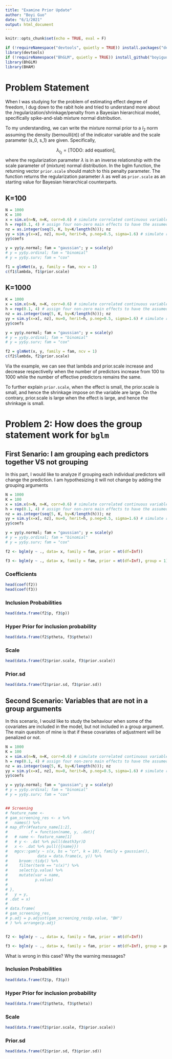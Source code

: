 ```yaml
---
title: "Examine Prior Update"
author: "Boyi Guo"
date: "6/1/2021"
output: html_document
---
```


```r
knitr::opts_chunk$set(echo = TRUE, eval = F)

if (!requireNamespace("devtools", quietly = TRUE)) install.packages("devtools")
library(devtools)
if (!requireNamespace("BhGLM", quietly = TRUE)) install_github("boyiguo1/BhGLM@spline")
library(BhGLM)
library(BHAM)
```

# Problem Statement

When I was studying for the problem of estimating effect degree of freedom, I dug down to the rabit hole and tried to understand more about the /regularization/shrinkage/penalty from a Bayesian hierarchical model, specifically spike-and-slab mixture normal distribution.

To my understanding, we can write the mixture normal prior to a $l_2$ norm assuming the density (bernoulli($\pi$)) of the indicator variable and the scale parameter (s_0, s_1) are given. Specifically, 

$$
\lambda_{l_2} = \text{[TODO: add equation]},
$$
where the regularization parameter $\lambda$ is in an inverse relationship with the scale parameter of (mixture) normal distribution. In the bglm function, the returning vector `prior.scale` should match to this penalty parameter. The function returns the regularization parameter $\lambda$ as well as `prior.scale` as an starting value for Bayesian hierarchical counterparts.

## K=100
```r
N = 1000
K = 100
x = sim.x(n=N, m=K, corr=0.6) # simulate correlated continuous variables  
h = rep(0.1, 4) # assign four non-zero main effects to have the assumed heritabilty 
nz = as.integer(seq(5, K, by=K/length(h))); nz
yy = sim.y(x=x[, nz], mu=0, herit=h, p.neg=0.5, sigma=1.6) # simulate responses
yy$coefs

y = yy$y.normal; fam = "gaussian"; y = scale(y)
# y = yy$y.ordinal; fam = "binomial"
# y = yy$y.surv; fam = "cox" 

f1 = glmNet(x, y, family = fam, ncv = 1) 
c(f1$lambda, f1$prior.scale)
```

## K=1000
```r
K = 1000
x = sim.x(n=N, m=K, corr=0.6) # simulate correlated continuous variables  
h = rep(0.1, 4) # assign four non-zero main effects to have the assumed heritabilty 
nz = as.integer(seq(5, K, by=K/length(h))); nz
yy = sim.y(x=x[, nz], mu=0, herit=h, p.neg=0.5, sigma=1.6) # simulate responses
yy$coefs

y = yy$y.normal; fam = "gaussian"; y = scale(y)
# y = yy$y.ordinal; fam = "binomial"
# y = yy$y.surv; fam = "cox" 

f2 = glmNet(x, y, family = fam, ncv = 1) 
c(f2$lambda, f2$prior.scale)
```


Via the example, we can see that lambda and prior.scale increase and decrease respectivelly when the number of predictors increase from 100 to 1000 while the number of effective predictors remains the same.


To further explain `prior.scale`, when the effect is small, the prior.scale is small, and hence the shrinkage impose on the variable are large. On the contrary, prior.scale is large when the effect is large, and hence the shrinkage is small.


# Problem 2: How does the group statement work for `bglm`

## First Senario: I am grouping each predictors together VS not grouping
In this part, I would like to analyze if grouping each individual predictors will change the prediction. I am hypothesizing it will not change by adding the grouping arguments

```r
N = 1000
K = 100
x = sim.x(n=N, m=K, corr=0.6) # simulate correlated continuous variables  
h = rep(0.1, 4) # assign four non-zero main effects to have the assumed heritabilty 
nz = as.integer(seq(5, K, by=K/length(h))); nz
yy = sim.y(x=x[, nz], mu=0, herit=h, p.neg=0.5, sigma=1.6) # simulate responses
yy$coefs

y = yy$y.normal; fam = "gaussian"; y = scale(y)
# y = yy$y.ordinal; fam = "binomial"
# y = yy$y.surv; fam = "cox" 

f2 <- bglm(y ~ ., data= x, family = fam, prior = mt(df=Inf))

f3 <- bglm(y ~ ., data= x, family = fam, prior = mt(df=Inf), group = 1)
```


### Coefficients
```r
head(coef(f2))
head(coef(f3))
```

### Inclusion Probabilities
```r
head(data.frame(f2$p, f3$p))
```

### Hyper Prior for inclusion probability
```r
head(data.frame(f2$ptheta, f3$ptheta))
```

### Scale

```r
head(data.frame(f2$prior.scale, f3$prior.scale))
```

### Prior.sd
```r
head(data.frame(f2$prior.sd, f3$prior.sd))
```


## Second Scenario: Variables that are not in a group arguments
In this scenario, I would like to study the behaviour when some of the covariates are included in the model, but not included in a group argument. The main quesiton of mine is that if these covariates of adjustment will be penalized or not.

```r
N = 1000
K = 100
x = sim.x(n=N, m=K, corr=0.6) # simulate correlated continuous variables  
h = rep(0.1, 4) # assign four non-zero main effects to have the assumed heritabilty 
nz = as.integer(seq(5, K, by=K/length(h))); nz
yy = sim.y(x=x[, nz], mu=0, herit=h, p.neg=0.5, sigma=1.6) # simulate responses
yy$coefs

y = yy$y.normal; fam = "gaussian"; y = scale(y)
# y = yy$y.ordinal; fam = "binomial"
# y = yy$y.surv; fam = "cox" 


## Screening
# feature_name <- 
# gam_screening_res <- x %>% 
#   names() %>% 
# map_dfr(#feature_name[1:2],
#         .f = function(name, y, .dat){
#   # name <- feature_name[1]
#   # y <- .dat %>% pull(death3yr)D
#   x <- .dat %>% pull({{name}})
#   mgcv::gam(y ~ s(x, bs = "cr", k = 10), family = gaussian(),
#             data = data.frame(x, y)) %>% 
#     broom::tidy() %>% 
#     filter(term == "s(x)") %>% 
#     select(p.value) %>% 
#     mutate(var = name,
#            p.value)
#   
# },
#   y = y,
# .dat = x)
# 
# data.frame(
# gam_screening_res,
# p.adj = p.adjust(gam_screening_res$p.value, "BH")
# ) %>% arrange(p.adj)


f2 <- bglm(y ~ ., data= x, family = fam, prior = mt(df=Inf))

f3 <- bglm(y ~ ., data= x, family = fam, prior = mt(df=Inf), group = purrr::map(5:K, ~.x))
```

What is wrong in this case? Why the warning messages?


### Inclusion Probabilities
```r
head(data.frame(f2$p, f3$p))
```

### Hyper Prior for inclusion probability
```r
head(data.frame(f2$ptheta, f3$ptheta))
```

### Scale

```r
head(data.frame(f2$prior.scale, f3$prior.scale))
```

### Prior.sd
```r
head(data.frame(f2$prior.sd, f3$prior.sd))
```


